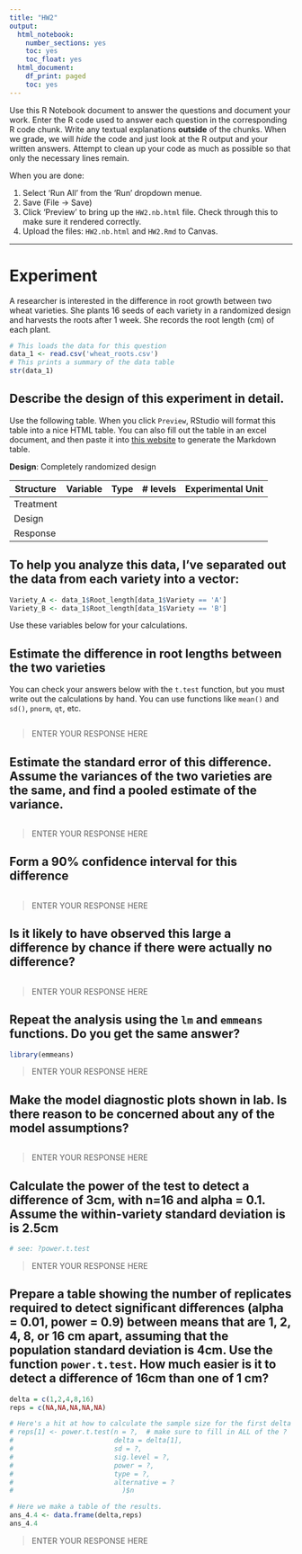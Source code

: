 ```yaml
---
title: "HW2"
output:
  html_notebook:
    number_sections: yes
    toc: yes
    toc_float: yes
  html_document:
    df_print: paged
    toc: yes
---
```


Use this R Notebook document to answer the questions and document your work. 
Enter the R code used to answer each question in the corresponding R code chunk. 
Write any textual explanations **outside** of the chunks. When we grade, we will *hide* the code and just look at the R output and your written answers.
Attempt to clean up your code as much as possible so that only the necessary lines remain. 

When you are done:

1. Select 'Run All' from the 'Run' dropdown menue.
2. Save (File -> Save)
3. Click 'Preview' to bring up the `HW2.nb.html` file. Check through this to make sure it rendered correctly.
4. Upload the files: `HW2.nb.html` and `HW2.Rmd` to Canvas.

---

# Experiment
A researcher is interested in the difference in root growth between two wheat varieties. She plants
16 seeds of each variety in a randomized design and harvests the roots after 1 week. She records
the root length (cm) of each plant.

```r
# This loads the data for this question
data_1 <- read.csv('wheat_roots.csv')
# This prints a summary of the data table
str(data_1)
```

## Describe the design of this experiment in detail. 

Use the following table. When you click `Preview`, RStudio will format this table into a nice HTML table.
You can also fill out the table in an excel document, and then paste it into [this website](http://www.tablesgenerator.com/markdown_tables) to generate the Markdown table. 

**Design**: Completely randomized design

| Structure | Variable    | Type        | # levels | Experimental Unit |
|-----------|-------------|-------------|----------|-------------------|
| Treatment |             |             |          |                   |
| Design    |             |             |          |                   |
| Response  |             |             |          |                   |


## To help you analyze this data, I've separated out the data from each variety into a vector:
```r
Variety_A <- data_1$Root_length[data_1$Variety == 'A']
Variety_B <- data_1$Root_length[data_1$Variety == 'B']
```

Use these variables below for your calculations.

## Estimate the difference in root lengths between the two varieties
You can check your answers below with the `t.test` function, but you must write out the calculations by hand. You can use functions like `mean()` and `sd()`, `pnorm`, `qt`, etc.
```r

```

> ENTER YOUR RESPONSE HERE

## Estimate the standard error of this difference. Assume the variances of the two varieties are the same, and find a pooled estimate of the variance.
```r

```

> ENTER YOUR RESPONSE HERE

## Form a 90% confidence interval for this difference
```r

```

> ENTER YOUR RESPONSE HERE

## Is it likely to have observed this large a difference by chance if there were actually no difference?
```r

```

> ENTER YOUR RESPONSE HERE

## Repeat the analysis using the `lm` and `emmeans` functions. Do you get the same answer?
```r
library(emmeans)
```

> ENTER YOUR RESPONSE HERE

## Make the model diagnostic plots shown in lab. Is there reason to be concerned about any of the model assumptions?
```r
```

> ENTER YOUR RESPONSE HERE

## Calculate the power of the test to detect a difference of 3cm, with n=16 and alpha = 0.1. Assume the within-variety standard deviation is is 2.5cm
```r
# see: ?power.t.test

```

> ENTER YOUR RESPONSE HERE

## Prepare a table showing the number of replicates required to detect significant differences (alpha = 0.01, power = 0.9) between means that are 1, 2, 4, 8, or 16 cm apart, assuming that the population standard deviation is 4cm. Use the function `power.t.test`. How much easier is it to detect a difference of 16cm than one of 1 cm?
```r
delta = c(1,2,4,8,16)
reps = c(NA,NA,NA,NA,NA)

# Here's a hit at how to calculate the sample size for the first delta
# reps[1] <- power.t.test(n = ?,  # make sure to fill in ALL of the ?
#                         delta = delta[1],
#                         sd = ?,
#                         sig.level = ?,
#                         power = ?,
#                         type = ?,
#                         alternative = ?
#                           )$n

# Here we make a table of the results. 
ans_4.4 <- data.frame(delta,reps)
ans_4.4
```
> ENTER YOUR RESPONSE HERE

